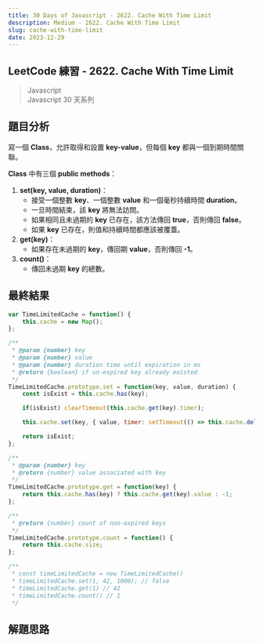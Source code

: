 ```yaml
---
title: 30 Days of Javascript - 2622. Cache With Time Limit
description: Medium - 2622. Cache With Time Limit
slug: cache-with-time-limit
date: 2023-12-29
---
```


## LeetCode 練習 - 2622. Cache With Time Limit
> Javascript  
> Javascript 30 天系列

## 題目分析
寫一個 **Class**，允許取得和設置 **key-value**，但每個 **key** 都與一個到期時間關聯。  

**Class** 中有三個 **public methods**：  
1. **set(key, value, duration)**：  
    * 接受一個整數 **key**、一個整數 **value** 和一個毫秒持續時間 **duration**。  
    * 一旦時間結束，該 **key** 將無法訪問。  
    * 如果相同且未過期的 **key** 已存在，該方法傳回 **true**，否則傳回 **false**。  
    * 如果 **key** 已存在，則值和持續時間都應該被覆蓋。
2. **get(key)**：  
    * 如果存在未過期的 **key**，傳回期 **value**，否則傳回 **-1**。
3. **count()**：  
    * 傳回未過期 **key** 的總數。

## 最終結果

```js:cache-with-time-limit.js
var TimeLimitedCache = function() {
    this.cache = new Map();
};

/** 
 * @param {number} key
 * @param {number} value
 * @param {number} duration time until expiration in ms
 * @return {boolean} if un-expired key already existed
 */
TimeLimitedCache.prototype.set = function(key, value, duration) {
    const isExist = this.cache.has(key);

    if(isExist) clearTimeout(this.cache.get(key).timer);

    this.cache.set(key, { value, timer: setTimeout(() => this.cache.delete(key), duration) })

    return isExist;
};

/** 
 * @param {number} key
 * @return {number} value associated with key
 */
TimeLimitedCache.prototype.get = function(key) {
    return this.cache.has(key) ? this.cache.get(key).value : -1;
};

/** 
 * @return {number} count of non-expired keys
 */
TimeLimitedCache.prototype.count = function() {
    return this.cache.size;
};

/**
 * const timeLimitedCache = new TimeLimitedCache()
 * timeLimitedCache.set(1, 42, 1000); // false
 * timeLimitedCache.get(1) // 42
 * timeLimitedCache.count() // 1
 */
```

## 解題思路